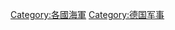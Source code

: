 {{Catnav|頁面分類|各種主題的頁面分類|按國家分類|各國軍事|德國軍事}}
{{Catnav|頁面分類|各種主題的頁面分類|按國家分類|各國軍事|各國海軍}}
{{Catmore}}
{{Commons category|Navy of Germany}}

[[Category:各國海軍|Category:各國海軍]]
[[Category:德国军事|Category:德国军事]]